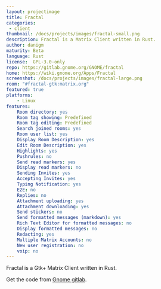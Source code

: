 ```yaml
---
layout: projectimage
title: Fractal
categories:
 - client
thumbnail: /docs/projects/images/fractal-small.png
description: Fractal is a Matrix Client written in Rust.
author: danigm
maturity: Beta
language: Rust
license:  GPL-3.0-only
repo: https://gitlab.gnome.org/GNOME/fractal
home: https://wiki.gnome.org/Apps/Fractal
screenshot: /docs/projects/images/fractal-large.png
room: "#fractal-gtk:matrix.org"
featured: true
platforms:
    - Linux
features:
    Room directory: yes
    Room tag showing: Predefined
    Room tag editing: Predefined
    Search joined rooms: yes
    Room user list: yes
    Display Room Description: yes
    Edit Room Description: yes
    Highlights: yes
    Pushrules: no
    Send read markers: yes
    Display read markers: no
    Sending Invites: yes
    Accepting Invites: yes
    Typing Notification: yes
    E2E: no
    Replies: no
    Attachment uploading: yes
    Attachment downloading: yes
    Send stickers: no
    Send formatted messages (markdown): yes
    Rich Text Editor for formatted messages: no
    Display formatted messages: no
    Redacting: yes
    Multiple Matrix Accounts: no
    New user registration: no
    voip: no
---
```


Fractal is a Gtk+ Matrix Client written in Rust.

Get the code from [Gnome gitlab](https://gitlab.gnome.org/GNOME/fractal).


